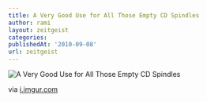 ```yaml
---
title: A Very Good Use for All Those Empty CD Spindles
author: rami
layout: zeitgeist
categories:
publishedAt: '2010-09-08'
url: zeitgeist
---
```


![A Very Good Use for All Those Empty CD Spindles](/assets/images/content/zeitgeist/a-very-good-use-for-all-those-empty-cd-spindles.jpg)

via <a href="http://i.imgur.com/vo5Cj.jpg">i.imgur.com</a>

